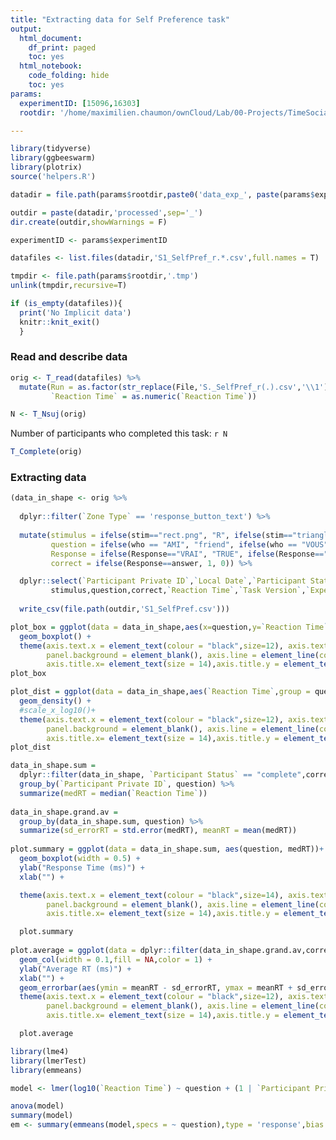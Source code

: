 ```yaml
---
title: "Extracting data for Self Preference task"
output:
  html_document:
    df_print: paged
    toc: yes
  html_notebook:
    code_folding: hide
    toc: yes
params:
  experimentID: [15096,16303]
  rootdir: '/home/maximilien.chaumon/ownCloud/Lab/00-Projects/TimeSocialDistancing/DATA'

---
```



```r
library(tidyverse)
library(ggbeeswarm)
library(plotrix)
source('helpers.R')
```

```r

datadir = file.path(params$rootdir,paste0('data_exp_', paste(params$experimentID,collapse='-'), '_', ExperimentName[1]))

outdir = paste(datadir,'processed',sep='_')
dir.create(outdir,showWarnings = F)

experimentID <- params$experimentID

datafiles <- list.files(datadir,'S1_SelfPref_r.*.csv',full.names = T)

tmpdir <- file.path(params$rootdir,'.tmp')
unlink(tmpdir,recursive=T)

if (is_empty(datafiles)){
  print('No Implicit data')
  knitr::knit_exit()
  }

```

### Read and describe data

```r

orig <- T_read(datafiles) %>%
  mutate(Run = as.factor(str_replace(File,'S._SelfPref_r(.).csv','\\1')),
         `Reaction Time` = as.numeric(`Reaction Time`))

N <- T_Nsuj(orig)


```

Number of participants who completed this task:
`r N`

```r

T_Complete(orig)

```

### Extracting data

```r

(data_in_shape <- orig %>%
   
  dplyr::filter(`Zone Type` == 'response_button_text') %>%
   
  mutate(stimulus = ifelse(stim=="rect.png", "R", ifelse(stim=="triangle.png", "T", ifelse(stim=="penta.png", "P",999))),
         question = ifelse(who == "AMI", "friend", ifelse(who == "VOUS", "you", ifelse(who == "AUTRE", "other", 999))),
         Response = ifelse(Response=="VRAI", "TRUE", ifelse(Response=="FAUX","FALSE",999)),
         correct = ifelse(Response==answer, 1, 0)) %>%

  dplyr::select(`Participant Private ID`,`Local Date`,`Participant Status`,Run,Response,
         stimulus,question,correct,`Reaction Time`,`Task Version`,`Experiment ID`) %>%
  
  write_csv(file.path(outdir,'S1_SelfPref.csv')))
```


```r
plot_box = ggplot(data = data_in_shape,aes(x=question,y=`Reaction Time`)) +
  geom_boxplot() +
  theme(axis.text.x = element_text(colour = "black",size=12), axis.text.y = element_text(colour = "black",size = 12),panel.grid.major = element_blank(), panel.grid.minor = element_blank(),
        panel.background = element_blank(), axis.line = element_line(colour = "black",size=0.5),axis.ticks =element_line(colour = "black",size=0.5) , 
        axis.title.x= element_text(size = 14),axis.title.y = element_text(size = 14)) 
plot_box

plot_dist = ggplot(data = data_in_shape,aes(`Reaction Time`,group = question, color = question)) +
  geom_density() +
  #scale_x_log10()+
  theme(axis.text.x = element_text(colour = "black",size=12), axis.text.y = element_text(colour = "black",size = 12),panel.grid.major =   element_blank(), panel.grid.minor = element_blank(),
        panel.background = element_blank(), axis.line = element_line(colour = "black",size=0.5),axis.ticks =element_line(colour = "black",size=0.5) , 
        axis.title.x= element_text(size = 14),axis.title.y = element_text(size = 14)) 
plot_dist

```

```r
data_in_shape.sum = 
  dplyr::filter(data_in_shape, `Participant Status` == "complete",correct ==1) %>%
  group_by(`Participant Private ID`, question) %>%
  summarize(medRT = median(`Reaction Time`))
  
data_in_shape.grand.av =
  group_by(data_in_shape.sum, question) %>%
  summarize(sd_errorRT = std.error(medRT), meanRT = mean(medRT))
  
plot.summary = ggplot(data = data_in_shape.sum, aes(question, medRT))+
  geom_boxplot(width = 0.5) + 
  ylab("Response Time (ms)") + 
  xlab("") +

  theme(axis.text.x = element_text(colour = "black",size=14), axis.text.y = element_text(colour = "black",size = 11),panel.grid.major =   element_blank(), panel.grid.minor = element_blank(),
        panel.background = element_blank(), axis.line = element_line(colour = "black",size=0.5),axis.ticks =element_line(colour = "black",size=0.5) , 
        axis.title.x= element_text(size = 14),axis.title.y = element_text(size = 14)) 

  plot.summary
  
plot.average = ggplot(data = dplyr::filter(data_in_shape.grand.av,correct==1), aes(question, meanRT))+
  geom_col(width = 0.1,fill = NA,color = 1) + 
  ylab("Average RT (ms)") + 
  xlab("") +
  geom_errorbar(aes(ymin = meanRT - sd_errorRT, ymax = meanRT + sd_errorRT), width = 0.0001) + 
  theme(axis.text.x = element_text(colour = "black",size=12), axis.text.y = element_text(colour = "black",size = 12),panel.grid.major =   element_blank(), panel.grid.minor = element_blank(),
        panel.background = element_blank(), axis.line = element_line(colour = "black",size=0.5),axis.ticks =element_line(colour = "black",size=0.5) , 
        axis.title.x= element_text(size = 14),axis.title.y = element_text(size = 14)) 

  plot.average
```

```r
library(lme4)
library(lmerTest)
library(emmeans)

model <- lmer(log10(`Reaction Time`) ~ question + (1 | `Participant Private ID`), data = dplyr::filter(data_in_shape, correct =1))

anova(model)
summary(model)
em <- summary(emmeans(model,specs = ~ question),type = 'response',bias.adj = T)



```




